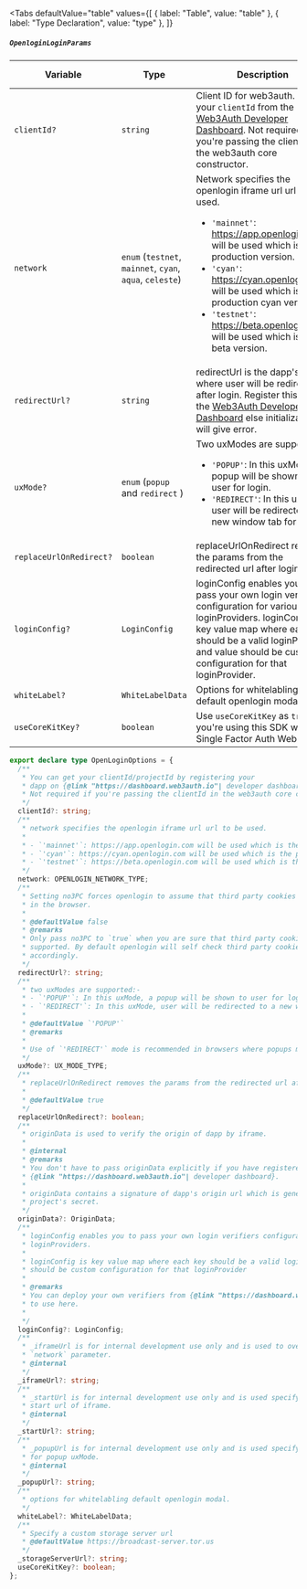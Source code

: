 
<Tabs
  defaultValue="table"
  values={[
    { label: "Table", value: "table" },
    { label: "Type Declaration", value: "type" },
  ]}
>

<TabItem value="table">

##### `OpenloginLoginParams`

| Variable                | Type                                                     | Description                                                                                                                                                                                                                                                                                                                                               | Mandatory | Default Value |
| ----------------------- | -------------------------------------------------------- | --------------------------------------------------------------------------------------------------------------------------------------------------------------------------------------------------------------------------------------------------------------------------------------------------------------------------------------------------------- | --------- | ------------- |
| `clientId?`             | `string`                                                 | Client ID for web3auth. Obtain your `clientId` from the [Web3Auth Developer Dashboard](https://dashboard.web3auth.io/). Not required if you're passing the clientId in the web3auth core constructor.                                                                                                                                                     | No        | N/A           |
| `network`               | `enum` (`testnet`, `mainnet`, `cyan`, `aqua`, `celeste`) | Network specifies the openlogin iframe url url to be used. <ul><li>`'mainnet'`: https://app.openlogin.com will be used which is the production version.</li><li>`'cyan'`: https://cyan.openlogin.com will be used which is the production cyan version.</li><li>`'testnet'`: https://beta.openlogin.com will be used which is the beta version.</li></ul> | Yes       | N/A           |
| `redirectUrl?`          | `string`                                                 | redirectUrl is the dapp's url where user will be redirected after login. Register this url on the [Web3Auth Developer Dashboard](https://dashboard.web3auth.io/) else initialization will give error.                                                                                                                                                     | No        | N/A           |
| `uxMode?`               | `enum` (`popup` and `redirect` )                         | Two uxModes are supported: <ul><li> `'POPUP'`: In this uxMode, a popup will be shown to user for login.</li><li>`'REDIRECT'`: In this uxMode, user will be redirected to a new window tab for login.</li></ul>                                                                                                                                            | No        | `'POPUP'`     |
| `replaceUrlOnRedirect?` | `boolean`                                                | replaceUrlOnRedirect removes the params from the redirected url after login                                                                                                                                                                                                                                                                               | No        | `true`        |
| `loginConfig?`          | `LoginConfig`                                            | loginConfig enables you to pass your own login verifiers configuration for various loginProviders. loginConfig is key value map where each key should be a valid loginProvider and value should be custom configuration for that loginProvider.                                                                                                           | No        | N/A           |
| `whiteLabel?`           | `WhiteLabelData`                                         | Options for whitelabling default openlogin modal.                                                                                                                                                                                                                                                                                                         | No        | N/A           |
| `useCoreKitKey?`        | `boolean`                                                | Use `useCoreKitKey` as `true`, if you're using this SDK with the Single Factor Auth Web SDK                                                                                                                                                                                                                                                               | No        |               |

</TabItem>

<TabItem value="type">

```ts
export declare type OpenLoginOptions = {
  /**
   * You can get your clientId/projectId by registering your
   * dapp on {@link "https://dashboard.web3auth.io"| developer dashboard}
   * Not required if you're passing the clientId in the web3auth core constructor.
   */
  clientId?: string;
  /**
   * network specifies the openlogin iframe url url to be used.
   *
   * - `'mainnet'`: https://app.openlogin.com will be used which is the production version.
   * - `'cyan'`: https://cyan.openlogin.com will be used which is the production cyan version.
   * - `'testnet'`: https://beta.openlogin.com will be used which is the beta version.
   */
  network: OPENLOGIN_NETWORK_TYPE;
  /**
   * Setting no3PC forces openlogin to assume that third party cookies are blocked
   * in the browser.
   *
   * @defaultValue false
   * @remarks
   * Only pass no3PC to `true` when you are sure that third party cookies are not
   * supported. By default openlogin will self check third party cookies and proceed
   * accordingly.
   */
  redirectUrl?: string;
  /**
   * two uxModes are supported:-
   * - `'POPUP'`: In this uxMode, a popup will be shown to user for login.
   * - `'REDIRECT'`: In this uxMode, user will be redirected to a new window tab for login.
   *
   * @defaultValue `'POPUP'`
   * @remarks
   *
   * Use of `'REDIRECT'` mode is recommended in browsers where popups might get blocked.
   */
  uxMode?: UX_MODE_TYPE;
  /**
   * replaceUrlOnRedirect removes the params from the redirected url after login
   *
   * @defaultValue true
   */
  replaceUrlOnRedirect?: boolean;
  /**
   * originData is used to verify the origin of dapp by iframe.
   *
   * @internal
   * @remarks
   * You don't have to pass originData explicitly if you have registered your dapp at
   * {@link "https://dashboard.web3auth.io"| developer dashboard}.
   *
   * originData contains a signature of dapp's origin url which is generated using
   * project's secret.
   */
  originData?: OriginData;
  /**
   * loginConfig enables you to pass your own login verifiers configuration for various
   * loginProviders.
   *
   * loginConfig is key value map where each key should be a valid loginProvider and value
   * should be custom configuration for that loginProvider
   *
   * @remarks
   * You can deploy your own verifiers from {@link "https://dashboard.web3auth.io"| developer dashboard}
   * to use here.
   *
   */
  loginConfig?: LoginConfig;
  /**
   * _iframeUrl is for internal development use only and is used to override the
   * `network` parameter.
   * @internal
   */
  _iframeUrl?: string;
  /**
   * _startUrl is for internal development use only and is used specify authentication
   * start url of iframe.
   * @internal
   */
  _startUrl?: string;
  /**
   * _popupUrl is for internal development use only and is used specify url of popup window
   * for popup uxMode.
   * @internal
   */
  _popupUrl?: string;
  /**
   * options for whitelabling default openlogin modal.
   */
  whiteLabel?: WhiteLabelData;
  /**
   * Specify a custom storage server url
   * @defaultValue https://broadcast-server.tor.us
   */
  _storageServerUrl?: string;
  useCoreKitKey?: boolean;
};
```

</TabItem>

</Tabs>
